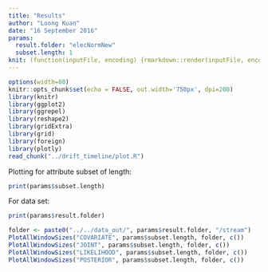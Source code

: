 ```yaml
---
title: "Results"
author: "Loong Kuan"
date: "16 September 2016"
params:
  result.folder: "elecNormNew"
  subset.length: 1
knit: (function(inputFile, encoding) {rmarkdown::render(inputFile, encoding = encoding, output_file = paste0(params$result.folder, "_", params$subset.length,'.html'))})
---
```


```r
options(width=80)
knitr::opts_chunk$set(echo = FALSE, out.width='750px', dpi=200)
library(knitr)
library(ggplot2)
library(ggrepel)
library(reshape2)
library(gridExtra)
library(grid)
library(foreign)
library(plotly)
read_chunk("../drift_timeline/plot.R")
```


Plotting for attribute subset of length:
```r
print(params$subset.length)
```
For data set:
``` r
print(params$result.folder)
```
<drift_timeline>
```r
folder <- paste0("../../data_out/", params$result.folder, "/stream")
PlotAllWindowSizes("COVARIATE", params$subset.length, folder, c())
PlotAllWindowSizes("JOINT", params$subset.length, folder, c())
PlotAllWindowSizes("LIKELIHOOD", params$subset.length, folder, c())
PlotAllWindowSizes("POSTERIOR", params$subset.length, folder, c())
```
